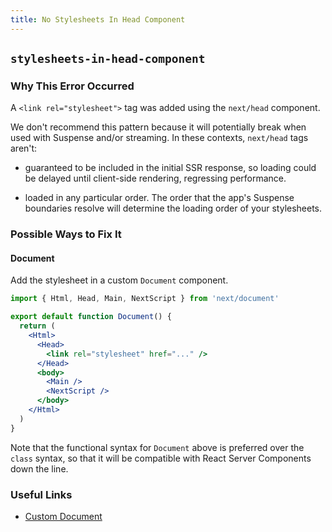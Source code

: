 ```yaml
---
title: No Stylesheets In Head Component
---
```


## `stylesheets-in-head-component`

### Why This Error Occurred

A `<link rel="stylesheet">` tag was added using the `next/head` component.

We don't recommend this pattern because it will potentially break when used with Suspense and/or streaming. In these contexts, `next/head` tags aren't:

- guaranteed to be included in the initial SSR response, so loading could be delayed until client-side rendering, regressing performance.

- loaded in any particular order. The order that the app's Suspense boundaries resolve will determine the loading order of your stylesheets.

### Possible Ways to Fix It

#### Document

Add the stylesheet in a custom `Document` component.

```jsx filename="pages/_document.js"
import { Html, Head, Main, NextScript } from 'next/document'

export default function Document() {
  return (
    <Html>
      <Head>
        <link rel="stylesheet" href="..." />
      </Head>
      <body>
        <Main />
        <NextScript />
      </body>
    </Html>
  )
}
```

Note that the functional syntax for `Document` above is preferred over the `class` syntax, so that it will be compatible with React Server Components down the line.

### Useful Links

- [Custom Document](/docs/pages/building-your-application/routing/custom-document)
